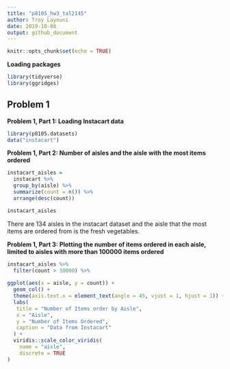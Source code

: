 ```yaml
---
title: "p8105_hw3_tal2145"
author: Troy Layouni
date: 2019-10-08
output: github_document
---
```


```r
knitr::opts_chunk$set(echo = TRUE)
```

**Loading packages**

```r
library(tidyverse)
library(ggridges)
```

## Problem 1

**Problem 1, Part 1: Loading Instacart data**

```r
library(p8105.datasets)
data("instacart")
```


**Problem 1, Part 2: Number of aisles and the aisle with the most items ordered**

```r
instacart_aisles = 
  instacart %>% 
  group_by(aisle) %>% 
  summarize(count = n()) %>% 
  arrange(desc(count)) 

instacart_aisles
```

There are 134 aisles in the instacart dataset and the aisle that the most items are ordered from is the fresh vegetables. 

**Problem 1, Part 3: Plotting the number of items ordered in each aisle, limited to aisles with more than 100000 items ordered**

```r
instacart_aisles %>% 
  filter(count > 10000) %>% 
  
ggplot(aes(x = aisle, y = count)) +
  geom_col() + 
  theme(axis.text.x = element_text(angle = 45, vjust = 1, hjust = 1)) +
  labs(
   title = "Number of Items order by Aisle",
   x = "Aisle",
   y = "Number of Items Ordered",
   caption = "Data from Instacart"
  ) +
  viridis::scale_color_viridis(
    name = "aisle", 
    discrete = TRUE
)

```
    




